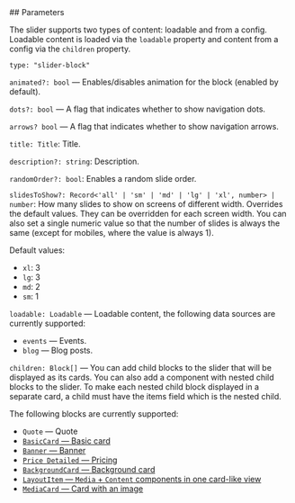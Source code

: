 

<Meta of={SliderStories} />
<StoryTemplate>
## Parameters

The slider supports two types of content: loadable and from a config. Loadable content is loaded via the `loadable` property and content from a config via the `children` property.

`type: "slider-block"`

`animated?: bool` — Enables/disables animation for the block (enabled by default).

`dots?: bool` — A flag that indicates whether to show navigation dots.

`arrows? bool` — A flag that indicates whether to show navigation arrows.

`title: Title`: Title.

`description?: string`: Description.

`randomOrder?: bool`: Enables a random slide order.

`slidesToShow?: Record<'all' | 'sm' | 'md' | 'lg' | 'xl', number> | number`: How many slides to show on screens of different width. Overrides the default values. They can be overridden for each screen width. You can also set a single numeric value so that the number of slides is always the same (except for mobiles, where the value is always 1).

Default values:

- `xl`: 3
- `lg`: 3
- `md`: 2
- `sm`: 1

`loadable: Loadable` — Loadable content, the following data sources are currently supported:

- `events` — Events.
- `blog` — Blog posts.

`children: Block[]` — You can add child blocks to the slider that will be displayed as its cards. You can also add a component with nested child blocks to the slider. To make each nested child block displayed in a separate card, a child must have the items field which is the nested child.

The following blocks are currently supported:

- `Quote` — Quote
- [`BasicCard` — Basic card](?path=/story/components-cards-basiccard--default&viewMode=docs)
- [`Banner` — Banner](?path=/story/блоки-banner--default&viewMode=docs)
- [`Price Detailed` — Pricing](?path=/story/components-cards-pricedetailed--marked-list&viewMode=docs)
- [`BackgroundCard` — Background card](?path=/story/components-cards-backgroundcard--default&viewMode=docs)
- [`LayoutItem` — `Media` + `Content` components in one card-like view](?path=/story/components-cards-layoutitem--default&viewMode=docs)
- [`MediaCard` — Card with an image](?path=/story/блоки-media--default&viewMode=docs)

</StoryTemplate>
